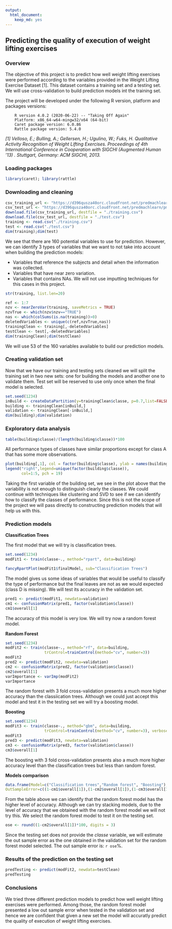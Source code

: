 ```yaml
---
output: 
  html_document: 
    keep_md: yes
---
```

## Predicting the quality of execution of weight lifting exercises

### Overview

The objective of this project is to predict how well weight lifting exercises were performed according to the variables provided in the Weight Lifting Exercise Dataset [1]. This dataset contains a training set and a testing set. We will use cross-validation to build prediction models int the training set.

The project will be developed under the following R version, platform and packages versions:

        R version 4.0.2 (2020-06-22) -- "Taking Off Again"
        Platform: x86_64-w64-mingw32/x64 (64-bit)
        Caret package version: 6.0.86
        Rattle package version: 5.4.0

*[1] Velloso, E.; Bulling, A.; Gellersen, H.; Ugulino, W.; Fuks, H. Qualitative Activity Recognition of Weight Lifting Exercises. Proceedings of 4th International Conference in Cooperation with SIGCHI (Augmented Human '13) . Stuttgart, Germany: ACM SIGCHI, 2013.*

### Loading packages

```r
library(caret); library(rattle)
```

### Downloading and cleaning

```r
csv_training_url <- "https://d396qusza40orc.cloudfront.net/predmachlearn/pml-training.csv"
csv_test_url <- "https://d396qusza40orc.cloudfront.net/predmachlearn/pml-testing.csv"
download.file(csv_training_url, destfile = "./training.csv")
download.file(csv_test_url, destfile = "./test.csv")
training <- read.csv("./training.csv")
test <- read.csv("./test.csv")
dim(training);dim(test)
```

We see that there are 160 potential variables to use for prediction. However, we can identify 3 types of variables that we want to not take into account when building the prediction models:

- Variables that reference the subjects and detail when the information was collected.
- Variables that have near zero variation.
- Variables that contains NAs. We will not use imputting techniques for this cases in this project.

```r
str(training, list.len=20)
```

```r
ref <- 1:7
nzv <- nearZeroVar(training, saveMetrics = TRUE)
nzvTrue <- which(nzv$nzv=="TRUE")        
nas <- which(colSums(is.na(training))>0)
deletedVariables <- unique(c(ref,nzvTrue,nas))
trainingClean <- training[,-deletedVariables]
testClean <- test[,-deletedVariables]
dim(trainingClean);dim(testClean)
```

We will use 53 of the 160 variables available to build our prediction models.

### Creating validation set

Now that we have our training and testing sets cleaned we will split the training set in two new sets: one for building the models and another one to validate them. Test set will be reserved to use only once when the final model is selected.

```r
set.seed(1234)
inBuild <- createDataPartition(y=trainingClean$classe, p=0.7,list=FALSE)
building <- trainingClean[inBuild,]
validation <- trainingClean[-inBuild,]
dim(building);dim(validation)
```

### Exploratory data analysis

```r
table(building$classe)/(length(building$classe))*100
```

All performance types of classes have similar proportions except for class A that has some more observations.

```r
plot(building[,1], col = factor(building$classe), ylab = names(building)[1])
legend("right",legend=unique(factor(building$classe)),
       col=1:5, pch = 19)
```

Taking the first variable of the building set, we see in the plot above that the variability is not enough to distinguish clearly the classes. We could continue with techniques like clustering and SVD to see if we can identify how to classify the classes of performance. Since this is not the scope of the project we will pass directly to constructing prediction models that will help us with this.

### Prediction models

**Classification Trees**

The first model that we will try is classification trees.

```r
set.seed(1234)
modFit1 <- train(classe~., method="rpart", data=building) 
```
```r
fancyRpartPlot(modFit1$finalModel, sub="Classification Trees")
```

The model gives us some ideas of variables that would be useful to classify the type of performance but the final leaves are not as we would expected (class D is missing). We will test its accuracy in the validation set.

```r
pred1 <- predict(modFit1, newdata=validation)
cm1 <- confusionMatrix(pred1, factor(validation$classe))
cm1$overall[1]
```

The accuracy of this model is very low. We will try now a random forest model.

**Random Forest**

```r
set.seed(1234)
modFit2 <- train(classe~., method="rf", data=building, 
                 trControl=trainControl(method="cv", number=3))
modFit2
pred2 <- predict(modFit2, newdata=validation)
cm2 <- confusionMatrix(pred2, factor(validation$classe))
cm2$overall[1]
varImportance <- varImp(modFit2)
varImportance
```

The random forest with 3 fold cross-validation presents a much more higher accuracy than the classiication trees. Although we could just accept this model and test it in the testing set we will try a boosting model.

**Boosting**

```r
set.seed(1234)
modFit3 <- train(classe~., method="gbm", data=building, 
                 trControl=trainControl(method="cv", number=3), verbose=FALSE)
modFit3
pred3 <- predict(modFit3, newdata=validation)
cm3 <- confusionMatrix(pred3, factor(validation$classe))
cm3$overall[1]
```

The boosting with 3 fold cross-validation presents also a much more higher accuracy level than the classification trees but less than random forest.

**Models comparison**

```r
data.frame(Model=c("Classification trees","Random forest", "Boosting"), Accuracy=c(cm1$overall[1],cm2$overall[1],cm3$overall[1]),
OutSampleError=c((1-cm1$overall[1]),(1-cm2$overall[1]),(1-cm3$overall[1])))
```

From the table above we can identify that the random forest model has the higher level of accuracy. Although we can try stacking models, due to the level of accuracy that we obtained with the random forest model we will not try this. We select the random forest model to test it on the testing set.
```r
ose <- round((1-cm2$overall[1])*100, digits = 3)
```
Since the testing set does not provide the *classe* variable, we will estimate the out sample error as the one obtained in the validation set for the random forest model selected. The out sample error is: `r ose`%.

### Results of the prediction on the testing set

```r
predTesting <- predict(modFit2, newdata=testClean)
predTesting
```

### Conclusions

We tried three different prediction models to predict how well weight lifting exercises were performed. Among those, the random forest model presented a low out sample error when tested in the validation set and hence we are confident that given a new set the model will accuratly predict the quality of execution of weight lifting exercises.
